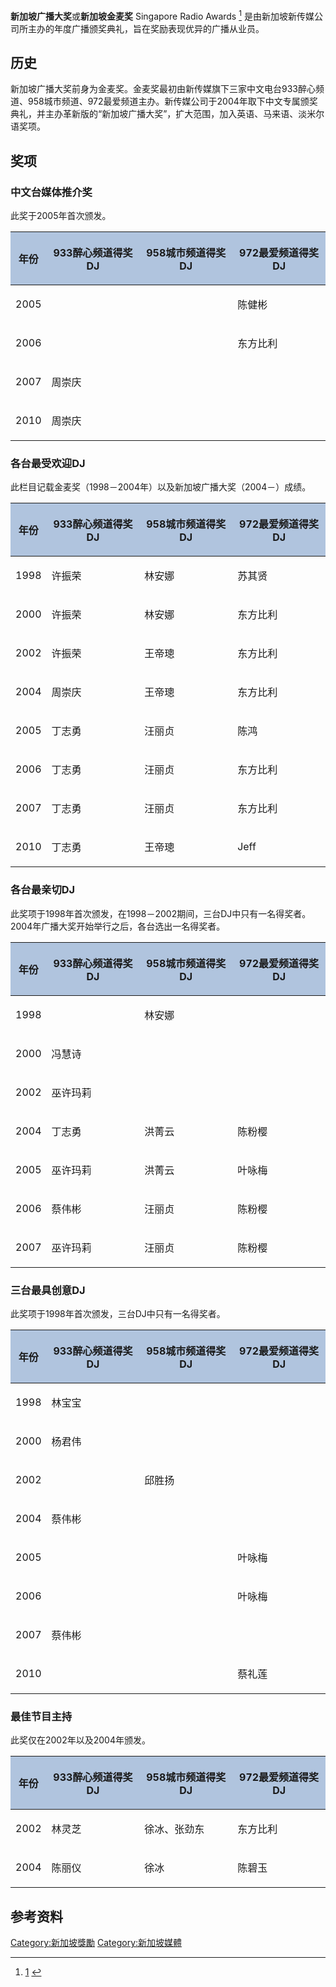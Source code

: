 {{refimprove|time=2010-09-25T11:41:22+00:00}}
'''新加坡广播大奖'''或'''新加坡金麦奖''' Singapore Radio Awards <ref>[http://www.singaporeradioawards.sg] {{webarchive|url=https://web.archive.org/web/20100919040902/http://www.singaporeradioawards.sg/ |date=2010-09-19 }}</ref> 是由新加坡新传媒公司所主办的年度广播颁奖典礼，旨在奖励表现优异的广播从业员。

==历史==
新加坡广播大奖前身为金麦奖。金麦奖最初由新传媒旗下三家中文电台933醉心频道、958城市频道、972最爱频道主办。新传媒公司于2004年取下中文专属颁奖典礼，并主办革新版的“新加坡广播大奖”，扩大范围，加入英语、马来语、淡米尔语奖项。

==奖项==
===中文台媒体推介奖===
此奖于2005年首次颁发。

{| class="wikitable"
|-
! style="background:#B0C4DE;" | 年份
! style="background:#B0C4DE;" | 933醉心频道得奖DJ
! style="background:#B0C4DE;" | 958城市频道得奖DJ
! style="background:#B0C4DE;" | 972最爱频道得奖DJ
|-
| 2005
| 
| 
| 陈健彬
|-
| 2006
| 
| 
| 东方比利
|-
| 2007
| 周崇庆
| 
| 
|-
| 2010
| 周崇庆
| 
| 
|}

===各台最受欢迎DJ===
此栏目记载金麦奖（1998－2004年）以及新加坡广播大奖（2004－）成绩。
{| class="wikitable"
|-
! style="background:#B0C4DE;" | 年份
! style="background:#B0C4DE;" | 933醉心频道得奖DJ
! style="background:#B0C4DE;" | 958城市频道得奖DJ
! style="background:#B0C4DE;" | 972最爱频道得奖DJ
|-
| 1998
| 许振荣
| 林安娜
| 苏其贤
|-
| 2000
| 许振荣
| 林安娜
| 东方比利
|-
| 2002
| 许振荣
| 王帝璁
| 东方比利
|-
| 2004
| 周崇庆
| 王帝璁
| 东方比利
|-
| 2005
| 丁志勇
| 汪丽贞
| 陈鸿
|-
| 2006
| 丁志勇
| 汪丽贞
| 东方比利
|-
| 2007
| 丁志勇
| 汪丽贞
| 东方比利
|-
| 2010
| 丁志勇
| 王帝璁
| Jeff
|}

===各台最亲切DJ===
此奖项于1998年首次颁发，在1998－2002期间，三台DJ中只有一名得奖者。2004年广播大奖开始举行之后，各台选出一名得奖者。

{| class="wikitable"
|-
! style="background:#B0C4DE;" | 年份
! style="background:#B0C4DE;" | 933醉心频道得奖DJ
! style="background:#B0C4DE;" | 958城市频道得奖DJ
! style="background:#B0C4DE;" | 972最爱频道得奖DJ
|-
| 1998
| 
| 林安娜
|
|-
| 2000
| 冯慧诗
| 
|
|-
| 2002
| 巫许玛莉
| 
|
|-
| 2004
| 丁志勇
| 洪菁云
| 陈粉樱
|-
| 2005
| 巫许玛莉
| 洪菁云
| 叶咏梅
|-
| 2006
| 蔡伟彬
| 汪丽贞
| 陈粉樱
|-
| 2007
| 巫许玛莉
| 汪丽贞
| 陈粉樱
|}

===三台最具创意DJ===
此奖项于1998年首次颁发，三台DJ中只有一名得奖者。

{| class="wikitable"
|-
! style="background:#B0C4DE;" | 年份
! style="background:#B0C4DE;" | 933醉心频道得奖DJ
! style="background:#B0C4DE;" | 958城市频道得奖DJ
! style="background:#B0C4DE;" | 972最爱频道得奖DJ
|-
| 1998
| 林宝宝
| 
|
|-
| 2000
| 杨君伟
| 
|
|-
| 2002
| 
| 邱胜扬
|
|-
| 2004
| 蔡伟彬
| 
|
|-
| 2005
| 
| 
|叶咏梅
|-
| 2006
| 
| 
| 叶咏梅
|-
| 2007
| 蔡伟彬
| 
| 
|-
| 2010
| 
| 
| 蔡礼莲
|}

===最佳节目主持===
此奖仅在2002年以及2004年颁发。
{| class="wikitable"
|-
! style="background:#B0C4DE;" | 年份
! style="background:#B0C4DE;" | 933醉心频道得奖DJ
! style="background:#B0C4DE;" | 958城市频道得奖DJ
! style="background:#B0C4DE;" | 972最爱频道得奖DJ
|-
| 2002
| 林灵芝
| 徐冰、张劲东
| 东方比利
|-
| 2004
| 陈丽仪
| 徐冰
| 陈碧玉
|}

==参考资料==
{{reflist|2}}

[[Category:新加坡獎勵|Category:新加坡獎勵]]
[[Category:新加坡媒體|Category:新加坡媒體]]
